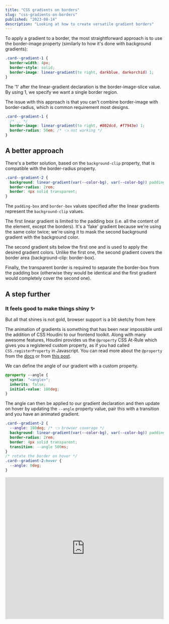 ```yaml
---
title: "CSS gradients on borders"
slug: "css-gradients-on-borders"
published: "2023-08-14"
description: "Looking at how to create versatile gradient borders"
---
```


To apply a gradient to a border, the most straightforward approach is to use the border-image property (similarly to how it's done with background gradients):

```css
.card--gradient-1 {
  border-width: 4px;
  border-style: solid;
  border-image: linear-gradient(to right, darkblue, darkorchid) 1;
}
```

The '1' after the linear-gradient declaration is the border-image-slice value. By using 1, we specify we want a single border region.

The issue with this approach is that you can't combine border-image with border-radius, which is common requirement most designs.

```css
.card--gradient-1 {
  /* .. */
  border-image: linear-gradient(to right, #802dcd, #f7943e) 1;
  border-radius: 50em; /* 👈 not working */
}
```

## A better approach

There's a better solution, based on the `background-clip` property, that is compatible with the border-radius property.

```css
.card--gradient-2 {
  background: linear-gradient(var(--color-bg), var(--color-bg)) padding-box, linear-gradient(to right, #802dcd, #f7943e) border-box;
  border-radius: 2rem;
  border: 4px solid transparent;
}
```

The `padding-box` and `border-box` values specified after the linear gradients represent the `background-clip` values.

The first linear gradient is limited to the padding box (i.e. all the content of the element, except the borders). It's a 'fake' gradient because we're using the same color twice; we're using it to mask the second background gradient with the background color.

The second gradient sits below the first one and is used to apply the desired gradient colors. Unlike the first one, the second gradient covers the border area (background-clip: border-box).

Finally, the transparent border is required to separate the border-box from the padding box (otherwise they would be identical and the first gradient would completely cover the second one).

## A step further

<div class="alert info">
<h3> It feels good to make things shiny ✨</h3>
But all that shines is not gold, browser support is a bit sketchy from here

</div>

The animation of gradients is something that has been near impossible until the addition of CSS Houdini to our frontend toolkit. Along with many awesome features, Houdini provides us the `@property` CSS At-Rule which gives you a registered custom property, as if you had called `CSS.registerProperty` in Javascript. You can read more about the `@property` from the <a href="https://developer.mozilla.org/en-US/docs/Web/CSS/@property">docs</a> or from <a href="/post/next-level-css-variables-with-at-property">this post</a>.

We can define the angle of our gradient with a custom property.

```css
@property --angle {
  syntax: "<angle>";
  inherits: false;
  initial-value: 180deg;
}
```

The angle can then be applied to our gradient declaration and then update on hover by updating the `--angle` property value, pair this with a transition and you have an animated gradient.

```css
.card--gradient-2 {
  --angle: 180deg; /* 👈 browser coverage */
  background: linear-gradient(var(--color-bg), var(--color-bg)) padding-box, linear-gradient(var(--angle), #802dcd, #f7943e) border-box;
  border-radius: 2rem;
  border: 4px solid transparent;
  transition: --angle 500ms;
}
/* rotate the border on hover */
.card--gradient-2:hover {
  --angle: 0deg;
}
```

<iframe
  height="450"
  style="width: 100%;"
  scrolling="no"
  title="CSS animated gradient"
  src="https://codepen.io/Gumnut/embed/mdpedaP?default-tab=css%2Cresult"
  frameborder="no"
  loading="lazy"
  allowtransparency="true"
  allowfullscreen="true"
>
  See the Pen <a href="https://codepen.io/Gumnut/pen/mdpedaP">CSS animated gradient</a> by Gumnut (<a href="https://codepen.io/Gumnut">@Gumnut</a>) on{" "}
  <a href="https://codepen.io">CodePen</a>.
</iframe>
